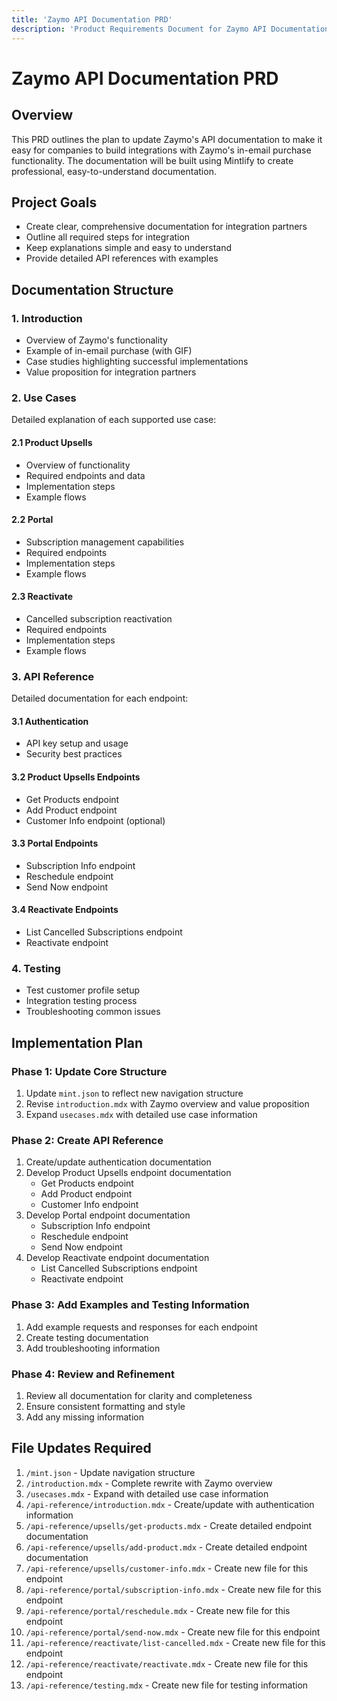 ```yaml
---
title: 'Zaymo API Documentation PRD'
description: 'Product Requirements Document for Zaymo API Documentation'
---
```


# Zaymo API Documentation PRD

## Overview
This PRD outlines the plan to update Zaymo's API documentation to make it easy for companies to build integrations with Zaymo's in-email purchase functionality. The documentation will be built using Mintlify to create professional, easy-to-understand documentation.

## Project Goals
- Create clear, comprehensive documentation for integration partners
- Outline all required steps for integration
- Keep explanations simple and easy to understand
- Provide detailed API references with examples

## Documentation Structure

### 1. Introduction
- Overview of Zaymo's functionality
- Example of in-email purchase (with GIF)
- Case studies highlighting successful implementations
- Value proposition for integration partners

### 2. Use Cases
Detailed explanation of each supported use case:

#### 2.1 Product Upsells
- Overview of functionality
- Required endpoints and data
- Implementation steps
- Example flows

#### 2.2 Portal
- Subscription management capabilities
- Required endpoints
- Implementation steps
- Example flows

#### 2.3 Reactivate
- Cancelled subscription reactivation
- Required endpoints
- Implementation steps
- Example flows

### 3. API Reference
Detailed documentation for each endpoint:

#### 3.1 Authentication
- API key setup and usage
- Security best practices

#### 3.2 Product Upsells Endpoints
- Get Products endpoint
- Add Product endpoint
- Customer Info endpoint (optional)

#### 3.3 Portal Endpoints
- Subscription Info endpoint
- Reschedule endpoint
- Send Now endpoint

#### 3.4 Reactivate Endpoints
- List Cancelled Subscriptions endpoint
- Reactivate endpoint

### 4. Testing
- Test customer profile setup
- Integration testing process
- Troubleshooting common issues

## Implementation Plan

### Phase 1: Update Core Structure
1. Update `mint.json` to reflect new navigation structure
2. Revise `introduction.mdx` with Zaymo overview and value proposition
3. Expand `usecases.mdx` with detailed use case information

### Phase 2: Create API Reference
1. Create/update authentication documentation
2. Develop Product Upsells endpoint documentation
   - Get Products endpoint
   - Add Product endpoint
   - Customer Info endpoint
3. Develop Portal endpoint documentation
   - Subscription Info endpoint
   - Reschedule endpoint
   - Send Now endpoint
4. Develop Reactivate endpoint documentation
   - List Cancelled Subscriptions endpoint
   - Reactivate endpoint

### Phase 3: Add Examples and Testing Information
1. Add example requests and responses for each endpoint
2. Create testing documentation
3. Add troubleshooting information

### Phase 4: Review and Refinement
1. Review all documentation for clarity and completeness
2. Ensure consistent formatting and style
3. Add any missing information

## File Updates Required

1. `/mint.json` - Update navigation structure
2. `/introduction.mdx` - Complete rewrite with Zaymo overview
3. `/usecases.mdx` - Expand with detailed use case information
4. `/api-reference/introduction.mdx` - Create/update with authentication information
5. `/api-reference/upsells/get-products.mdx` - Create detailed endpoint documentation
6. `/api-reference/upsells/add-product.mdx` - Create detailed endpoint documentation
7. `/api-reference/upsells/customer-info.mdx` - Create new file for this endpoint
8. `/api-reference/portal/subscription-info.mdx` - Create new file for this endpoint
9. `/api-reference/portal/reschedule.mdx` - Create new file for this endpoint
10. `/api-reference/portal/send-now.mdx` - Create new file for this endpoint
11. `/api-reference/reactivate/list-cancelled.mdx` - Create new file for this endpoint
12. `/api-reference/reactivate/reactivate.mdx` - Create new file for this endpoint
13. `/api-reference/testing.mdx` - Create new file for testing information